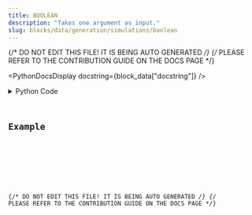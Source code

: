 ```yaml
---
title: BOOLEAN
description: "Takes one argument as input."
slug: blocks/data/generation/simulations/boolean
---
```


{/* DO NOT EDIT THIS FILE! IT IS BEING AUTO GENERATED */}
{/* PLEASE REFER TO THE CONTRIBUTION GUIDE ON THE DOCS PAGE */}


<PythonDocsDisplay docstring={block_data["docstring"]} />
<details>
<summary>Python Code</summary>



<Code code={pythonCode} lang="py" wrap theme="dracula" />

[Find this Flojoy Block on GitHub](https://github.com/flojoy-ai/blocks/blob/main/blocks/DATA/GENERATION/SIMULATIONS/BOOLEAN/BOOLEAN.py)

</details>

## Example


<GetHelpWidget />


<AppDisplay app={app} blockName="BOOLEAN" client:visible />


<Example />

{/* DO NOT EDIT THIS FILE! IT IS BEING AUTO GENERATED */}
{/* PLEASE REFER TO THE CONTRIBUTION GUIDE ON THE DOCS PAGE */}
